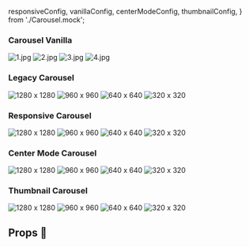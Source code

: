   responsiveConfig,
  vanillaConfig,
  centerModeConfig,
  thumbnailConfig,
} from './Carousel.mock';

<Meta title="Molecules/Carousel" component={CarouselVanilla} />

### Carousel Vanilla
<Preview>
  <Story name="Carousel Vanilla">
 <CarouselVanilla {...vanillaConfig}>
      <CarouselVanilla.SlideWrapper>
        <CarouselVanilla.Slide>
          <Image src="/images/dummies/1280.png" alt="1.jpg" />
        </CarouselVanilla.Slide>
        <CarouselVanilla.Slide>
          <Image src="/images/dummies/960.png" alt="2.jpg" />
        </CarouselVanilla.Slide>
        <CarouselVanilla.Slide>
          <Image src="/images/dummies/640.png" alt="3.jpg" />
        </CarouselVanilla.Slide>
        <CarouselVanilla.Slide>
          <Image src="/images/dummies/320.png" alt="4.jpg" />
        </CarouselVanilla.Slide>
      </CarouselVanilla.SlideWrapper>
    </CarouselVanilla>
  </Story>
</Preview>

### Legacy Carousel
<Preview>
  <Story name="Legacy Carousel">
 <Carousel {...defaultConfig}>
      <Carousel.Prev>
        <Icon id="leftArrow" />
      </Carousel.Prev>
      <Carousel.SlideWrapper>
        <Carousel.Slide>
          <Image src="/images/dummies/1280.png" alt="1280 x 1280" />
        </Carousel.Slide>
        <Carousel.Slide>
          <Image src="/images/dummies/960.png" alt="960 x 960" />
        </Carousel.Slide>
        <Carousel.Slide>
          <Image src="/images/dummies/640.png" alt="640 x 640" />
        </Carousel.Slide>
        <Carousel.Slide>
          <Image src="/images/dummies/320.png" alt="320 x 320" />
        </Carousel.Slide>
      </Carousel.SlideWrapper>
      <Carousel.Next>
        <Icon id="rightArrow" />
      </Carousel.Next>
    </Carousel>
  </Story>
</Preview>

### Responsive Carousel
<Preview>
  <Story name="Responsive Carousel">
     <Carousel {...responsiveConfig} dots={false}>
      <Carousel.Prev>
        <Icon id="leftArrow" />
      </Carousel.Prev>
      <Carousel.SlideWrapper>
        <Carousel.Slide>
          <Image src="/images/dummies/1280.png" alt="1280 x 1280" />
        </Carousel.Slide>
        <Carousel.Slide>
          <Image src="/images/dummies/960.png" alt="960 x 960" />
        </Carousel.Slide>
        <Carousel.Slide>
          <Image src="/images/dummies/640.png" alt="640 x 640" />
        </Carousel.Slide>
        <Carousel.Slide>
          <Image src="/images/dummies/320.png" alt="320 x 320" />
        </Carousel.Slide>
      </Carousel.SlideWrapper>
      <Carousel.Next>
        <Icon id="rightArrow" />
      </Carousel.Next>
      <Carousel.Dots btnStyle="dots" />
    </Carousel>
  </Story>
</Preview>

### Center Mode Carousel
<Preview>
  <Story name="Center Mode Carousel">
    <Carousel {...centerModeConfig} dots={false} centerMode>
      <Carousel.Prev>
        <Icon id="leftArrow" />
      </Carousel.Prev>
      <Carousel.SlideWrapper>
        <Carousel.Slide>
          <Image src="/images/dummies/1280.png" alt="1280 x 1280" />
        </Carousel.Slide>
        <Carousel.Slide>
          <Image src="/images/dummies/960.png" alt="960 x 960" />
        </Carousel.Slide>
        <Carousel.Slide>
          <Image src="/images/dummies/640.png" alt="640 x 640" />
        </Carousel.Slide>
        <Carousel.Slide>
          <Image src="/images/dummies/320.png" alt="320 x 320" />
        </Carousel.Slide>
      </Carousel.SlideWrapper>
      <Carousel.Next>
        <Icon id="rightArrow" />
      </Carousel.Next>
    </Carousel>
  </Story>
</Preview>

### Thumbnail Carousel
<Preview>
  <Story name="Thumbnail Carousel">
   <Carousel {...thumbnailConfig}>
      <Carousel.Prev>
        <Icon id="leftArrow" />
      </Carousel.Prev>
      <Carousel.SlideWrapper>
        <Carousel.Slide>
          <Image src="/images/dummies/1280.png" alt="1280 x 1280" />
        </Carousel.Slide>
        <Carousel.Slide>
          <Image src="/images/dummies/960.png" alt="960 x 960" />
        </Carousel.Slide>
        <Carousel.Slide>
          <Image src="/images/dummies/640.png" alt="640 x 640" />
        </Carousel.Slide>
        <Carousel.Slide>
          <Image src="/images/dummies/320.png" alt="320 x 320" />
        </Carousel.Slide>
      </Carousel.SlideWrapper>
      <Carousel.Next>
        <Icon id="rightArrow" />
      </Carousel.Next>
    </Carousel>
  </Story>
</Preview>


## Props 🔧

<Props of={CarouselVanilla} />

